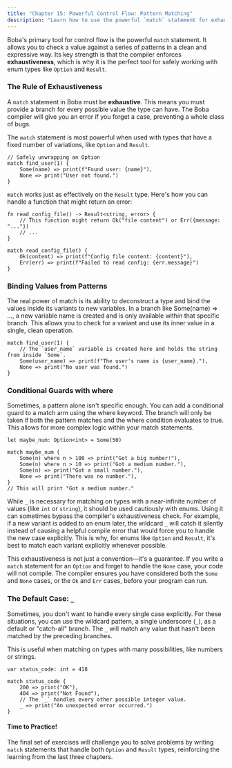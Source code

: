 ```yaml
---
title: "Chapter 15: Powerful Control Flow: Pattern Matching"
description: "Learn how to use the powerful `match` statement for exhaustive pattern matching."
---
```


Boba's primary tool for control flow is the powerful `match` statement. It allows you to check a value against a series of patterns in a clean and expressive way. Its key strength is that the compiler enforces **exhaustiveness**, which is why it is the perfect tool for safely working with enum types like `Option` and `Result`.

### The Rule of Exhaustiveness

A `match` statement in Boba must be **exhaustive**. This means you must provide a branch for every possible value the type can have. The Boba compiler will give you an error if you forget a case, preventing a whole class of bugs.

The `match` statement is most powerful when used with types that have a fixed number of variations, like `Option` and `Result`.

```boba
// Safely unwrapping an Option
match find_user(1) {
    Some(name) => print(f"Found user: {name}"),
    None => print("User not found.")
}
```

`match` works just as effectively on the `Result` type. Here's how you can handle a function that might return an error:

```boba
fn read_config_file() -> Result<string, error> {
    // This function might return Ok("file content") or Err({message: "..."})
    // ...
}

match read_config_file() {
    Ok(content) => print(f"Config file content: {content}"),
    Err(err) => print(f"Failed to read config: {err.message}")
}
```

### Binding Values from Patterns

The real power of match is its ability to deconstruct a type and bind the values inside its variants to new variables. In a branch like Some(name) => ..., a new variable name is created and is only available within that specific branch. This allows you to check for a variant and use its inner value in a single, clean operation.

```boba
match find_user(1) {
    // The `user_name` variable is created here and holds the string from inside `Some`.
    Some(user_name) => print(f"The user's name is {user_name}."),
    None => print("No user was found.")
}
```

### Conditional Guards with where

Sometimes, a pattern alone isn't specific enough. You can add a conditional guard to a match arm using the where keyword. The branch will only be taken if both the pattern matches and the where condition evaluates to true. This allows for more complex logic within your match statements.

```boba
let maybe_num: Option<int> = Some(50)

match maybe_num {
    Some(n) where n > 100 => print("Got a big number!"),
    Some(n) where n > 10 => print("Got a medium number."),
    Some(n) => print("Got a small number."),
    None => print("There was no number."),
}
// This will print "Got a medium number."
```

While `_` is necessary for matching on types with a near-infinite number of values (like `int` or `string`), it should be used cautiously with enums. Using it can sometimes bypass the compiler's exhaustiveness check. For example, if a new variant is added to an enum later, the wildcard `_` will catch it silently instead of causing a helpful compile error that would force you to handle the new case explicitly. This is why, for enums like `Option` and `Result`, it's best to match each variant explicitly whenever possible.

This exhaustiveness is not just a convention—it's a guarantee. If you write a `match` statement for an `Option` and forget to handle the `None` case, your code will not compile. The compiler ensures you have considered both the `Some` and `None` cases, or the `Ok` and `Err` cases, before your program can run.

### The Default Case: `_`

Sometimes, you don't want to handle every single case explicitly. For these situations, you can use the wildcard pattern, a single underscore (`_`), as a default or "catch-all" branch. The `_` will match any value that hasn't been matched by the preceding branches.

This is useful when matching on types with many possibilities, like numbers or strings.

```boba
var status_code: int = 418

match status_code {
    200 => print("OK"),
    404 => print("Not Found"),
    // The `_` handles every other possible integer value.
    _ => print("An unexpected error occurred.")
}
```

#### **Time to Practice!**

The final set of exercises will challenge you to solve problems by writing `match` statements that handle both `Option` and `Result` types, reinforcing the learning from the last three chapters.